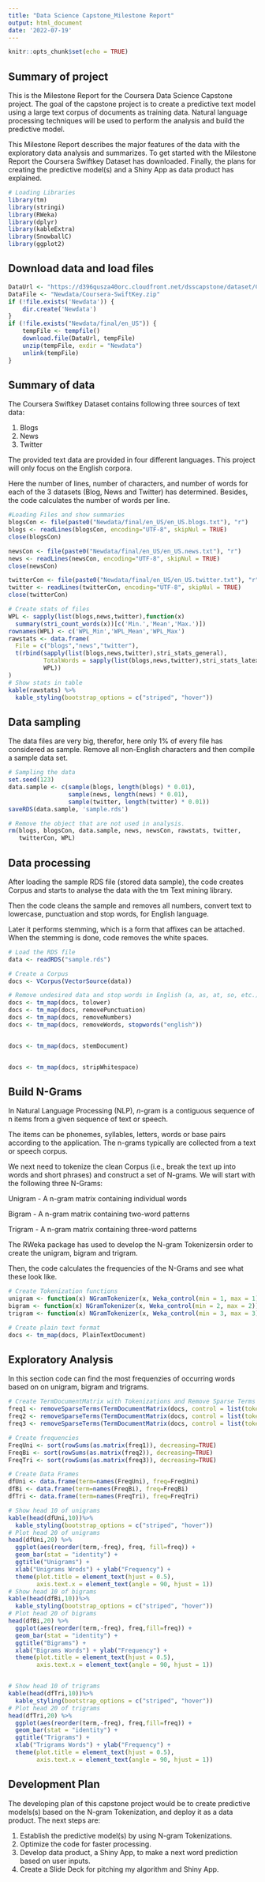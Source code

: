 ---
title: "Data Science Capstone_Milestone Report"
output: html_document
date: '2022-07-19'
---

```{r setup, include=FALSE}
knitr::opts_chunk$set(echo = TRUE)
```

## Summary of project

This is the Milestone Report for the Coursera Data Science Capstone project. The goal of the capstone project is to create a predictive text model using a large text corpus of documents as training data. Natural language processing techniques will be used to perform the analysis and build the predictive model.

This Milestone Report describes the major features of the data with the exploratory data analysis and summarizes. To get started with the Milestone Report the Coursera Swiftkey Dataset has downloaded. Finally, the plans for creating the predictive model(s) and a Shiny App as data product has explained.


```{r}
# Loading Libraries
library(tm)
library(stringi)
library(RWeka)
library(dplyr)
library(kableExtra)
library(SnowballC)
library(ggplot2)
```
## Download data and load files

```{r}
DataUrl <- "https://d396qusza40orc.cloudfront.net/dsscapstone/dataset/Coursera-SwiftKey.zip"
DataFile <- "Newdata/Coursera-SwiftKey.zip"
if (!file.exists('Newdata')) {
    dir.create('Newdata')
}
if (!file.exists("Newdata/final/en_US")) {
    tempFile <- tempfile()
    download.file(DataUrl, tempFile)
    unzip(tempFile, exdir = "Newdata")
    unlink(tempFile)
}
```

## Summary of data

The Coursera Swiftkey Dataset contains following three sources of text data:

1. Blogs
2. News
3. Twitter

The provided text data are provided in four different languages. This project will only focus on the English corpora.

Here the number of lines, number of characters, and number of words for each of the 3 datasets (Blog, News and Twitter) has determined. Besides, the code calculates the number of words per line. 

```{r}
#Loading Files and show summaries
blogsCon <- file(paste0("Newdata/final/en_US/en_US.blogs.txt"), "r")
blogs <- readLines(blogsCon, encoding="UTF-8", skipNul = TRUE)
close(blogsCon)

newsCon <- file(paste0("Newdata/final/en_US/en_US.news.txt"), "r")
news <- readLines(newsCon, encoding="UTF-8", skipNul = TRUE)
close(newsCon)

twitterCon <- file(paste0("Newdata/final/en_US/en_US.twitter.txt"), "r")
twitter <- readLines(twitterCon, encoding="UTF-8", skipNul = TRUE)
close(twitterCon)

# Create stats of files
WPL <- sapply(list(blogs,news,twitter),function(x)
  summary(stri_count_words(x))[c('Min.','Mean','Max.')])
rownames(WPL) <- c('WPL_Min','WPL_Mean','WPL_Max')
rawstats <- data.frame(
  File = c("blogs","news","twitter"), 
  t(rbind(sapply(list(blogs,news,twitter),stri_stats_general),
          TotalWords = sapply(list(blogs,news,twitter),stri_stats_latex)[4,],
          WPL))
)
# Show stats in table
kable(rawstats) %>%
  kable_styling(bootstrap_options = c("striped", "hover"))
```

## Data sampling

The data files are very big, therefor, here only 1% of every file has considered as sample.
Remove all non-English characters and then compile a sample data set.

```{r}
# Sampling the data
set.seed(123)
data.sample <- c(sample(blogs, length(blogs) * 0.01),
                 sample(news, length(news) * 0.01),
                 sample(twitter, length(twitter) * 0.01))
saveRDS(data.sample, 'sample.rds')

# Remove the object that are not used in analysis.
rm(blogs, blogsCon, data.sample, news, newsCon, rawstats, twitter, 
   twitterCon, WPL)
```

## Data processing

After loading the sample RDS file (stored data sample), the code creates Corpus and starts to analyse the data with the tm Text mining library.

Then the code cleans the sample and removes all numbers, convert text to lowercase, punctuation and stop words, for English language. 

Later it performs stemming, which is a form that affixes can be attached. When the stemming is done, code removes the white spaces.

```{r}
# Load the RDS file
data <- readRDS("sample.rds")

# Create a Corpus
docs <- VCorpus(VectorSource(data))

# Remove undesired data and stop words in English (a, as, at, so, etc.)
docs <- tm_map(docs, tolower)
docs <- tm_map(docs, removePunctuation)
docs <- tm_map(docs, removeNumbers)
docs <- tm_map(docs, removeWords, stopwords("english"))


docs <- tm_map(docs, stemDocument)


docs <- tm_map(docs, stripWhitespace)
```

## Build N-Grams

In Natural Language Processing (NLP),  *n*-gram is a contiguous sequence of n items from a given sequence of text or speech. 

The items can be phonemes, syllables, letters, words or base pairs according to the application. The n-grams typically are collected from a text or speech corpus. 

We next need to tokenize the clean Corpus (i.e., break the text up into words and short phrases) and construct a set of N-grams. We will start with the following three N-Grams:

Unigram - A n-gram matrix containing individual words

Bigram - A n-gram matrix containing two-word patterns

Trigram - A n-gram matrix containing three-word patterns

The RWeka package has used to develop the N-gram Tokenizersin order to create the unigram, bigram and trigram.

Then, the code calculates the frequencies of the N-Grams and see what these look like.

```{r}
# Create Tokenization functions
unigram <- function(x) NGramTokenizer(x, Weka_control(min = 1, max = 1))
bigram <- function(x) NGramTokenizer(x, Weka_control(min = 2, max = 2))
trigram <- function(x) NGramTokenizer(x, Weka_control(min = 3, max = 3))

# Create plain text format
docs <- tm_map(docs, PlainTextDocument)
```


## Exploratory Analysis
In this section code can find the most frequenzies of occurring words based on on unigram, bigram and trigrams.

```{r}
# Create TermDocumentMatrix with Tokenizations and Remove Sparse Terms
freq1 <- removeSparseTerms(TermDocumentMatrix(docs, control = list(tokenize = unigram)), 0.9999)
freq2 <- removeSparseTerms(TermDocumentMatrix(docs, control = list(tokenize = bigram)), 0.9999)
freq3 <- removeSparseTerms(TermDocumentMatrix(docs, control = list(tokenize = trigram)), 0.9999)

# Create frequencies 
FreqUni <- sort(rowSums(as.matrix(freq1)), decreasing=TRUE)
FreqBi <- sort(rowSums(as.matrix(freq2)), decreasing=TRUE)
FreqTri <- sort(rowSums(as.matrix(freq3)), decreasing=TRUE)

# Create Data Frames
dfUni <- data.frame(term=names(FreqUni), freq=FreqUni)   
dfBi <- data.frame(term=names(FreqBi), freq=FreqBi)   
dfTri <- data.frame(term=names(FreqTri), freq=FreqTri)

# Show head 10 of unigrams
kable(head(dfUni,10))%>%
  kable_styling(bootstrap_options = c("striped", "hover"))
# Plot head 20 of unigrams
head(dfUni,20) %>% 
  ggplot(aes(reorder(term,-freq), freq, fill=freq)) +
  geom_bar(stat = "identity") +
  ggtitle("Unigrams") +
  xlab("Unigrams Wrods") + ylab("Frequency") +
  theme(plot.title = element_text(hjust = 0.5),
        axis.text.x = element_text(angle = 90, hjust = 1))
# Show head 10 of bigrams
kable(head(dfBi,10))%>%
  kable_styling(bootstrap_options = c("striped", "hover"))
# Plot head 20 of bigrams
head(dfBi,20) %>% 
  ggplot(aes(reorder(term,-freq), freq,fill=freq)) +
  geom_bar(stat = "identity") +
  ggtitle("Bigrams") +
  xlab("Bigrams Words") + ylab("Frequency") +
  theme(plot.title = element_text(hjust = 0.5),
        axis.text.x = element_text(angle = 90, hjust = 1))


# Show head 10 of trigrams
kable(head(dfTri,10))%>%
  kable_styling(bootstrap_options = c("striped", "hover"))
# Plot head 20 of trigrams
head(dfTri,20) %>% 
  ggplot(aes(reorder(term,-freq), freq,fill=freq)) +
  geom_bar(stat = "identity") +
  ggtitle("Trigrams") +
  xlab("Trigrams Words") + ylab("Frequency") +
  theme(plot.title = element_text(hjust = 0.5),
        axis.text.x = element_text(angle = 90, hjust = 1))


```

## Development Plan

The developing plan of this capstone project would be to create predictive models(s) based on the N-gram Tokenization, and deploy it as a data product. The next steps are:

1. Establish the predictive model(s) by using N-gram Tokenizations.
2. Optimize the code for faster processing.
3. Develop data product, a Shiny App, to make a next word prediction based on user inputs.
4. Create a Slide Deck for pitching my algorithm and Shiny App.

